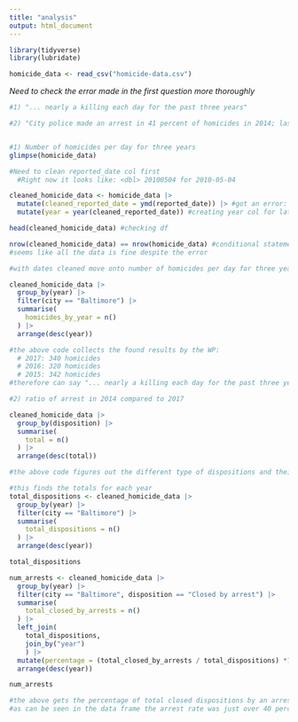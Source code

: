 ```yaml
---
title: "analysis"
output: html_document
---
```


```r

library(tidyverse)
library(lubridate)

```

```r

homicide_data <- read_csv("homicide-data.csv")

```

*Need to check the error made in the first question more thoroughly*
<completed>  

```r

#1) "... nearly a killing each day for the past three years"

#2) "City police made an arrest in 41 percent of homicides in 2014; last year, the rate was just 27 percent, a 14 percentage point drop."


#1) Number of homicides per day for three years 
glimpse(homicide_data)

#Need to clean reported_date col first
  #Right now it looks like: <dbl> 20100504 for 2010-05-04

cleaned_homicide_data <- homicide_data |>
  mutate(cleaned_reported_date = ymd(reported_date)) |> #got an error: 2 failed to parse
  mutate(year = year(cleaned_reported_date)) #creating year col for later

head(cleaned_homicide_data) #checking df

nrow(cleaned_homicide_data) == nrow(homicide_data) #conditional statement to check if all data stayed
#seems like all the data is fine despite the error 

#with dates cleaned move onto number of homicides per day for three years

cleaned_homicide_data |>
  group_by(year) |>
  filter(city == "Baltimore") |>
  summarise(
    homicides_by_year = n()
  ) |>
  arrange(desc(year))

#the above code collects the found results by the WP:
  # 2017: 340 homicides
  # 2016: 320 homicides
  # 2015: 342 homicides
#therefore can say "... nearly a killing each day for the past three years" (in Baltimore)

#2) ratio of arrest in 2014 compared to 2017

cleaned_homicide_data |>
  group_by(disposition) |>
  summarise(
    total = n()
  ) |>
  arrange(desc(total))

#the above code figures out the different type of dispositions and their totals

#this finds the totals for each year
total_dispositions <- cleaned_homicide_data |>
  group_by(year) |>
  filter(city == "Baltimore") |>
  summarise(
    total_dispositions = n()
  ) |>
  arrange(desc(year))

total_dispositions

num_arrests <- cleaned_homicide_data |>
  group_by(year) |>
  filter(city == "Baltimore", disposition == "Closed by arrest") |>
  summarise(
    total_closed_by_arrests = n()
  ) |>
  left_join(
    total_dispositions,
    join_by("year")
    ) |>
  mutate(percentage = (total_closed_by_arrests / total_dispositions) *100) |>
  arrange(desc(year))

num_arrests

#the above gets the percentage of total closed dispositions by an arrest in Baltimore
#as can be seen in the data frame the arrest rate was just over 40 percent but dropped down to 27 percent in 2017

```

